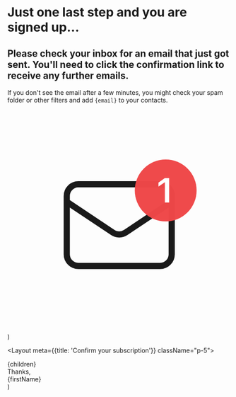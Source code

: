 
<h1 class="uppercase font-medium tracking-wide">
  Just one last step and you are signed up...
</h1>

<h2 class="font-bold text-3xl">
  Please check your inbox for an email that just got sent. You'll need to click
  the confirmation link to receive any further emails.
</h2>

<p class="opacity-80 prose dark:prose-dark prose-lg">
  If you don't see the email after a few minutes, you might check your spam
  folder or other filters and add <code>{email}</code> to your contacts.
</p>


  <svg viewBox="0 0 180 180" fill="none" xmlns="http://www.w3.org/2000/svg">
    <path
      d="M48 74.1429L85.1985 98.9419C88.3656 101.053 92.4915 101.053 95.6586 98.9419L132.857 74.1429M57.4286 126H123.429C128.636 126 132.857 121.779 132.857 116.571V69.4286C132.857 64.2213 128.636 60 123.429 60H57.4286C52.2213 60 48 64.2213 48 69.4286V116.571C48 121.779 52.2213 126 57.4286 126Z"
      stroke="currentColor"
      stroke-width="5"
      stroke-linecap="round"
      stroke-linejoin="round"
    />
    <circle opacity="0.98" cx="128" cy="65" r="25" fill="#EF4748" />
    <path
      d="M127.344 74.75H130.803V55.0215H127.316L122.162 58.6445V61.8848L127.262 58.3848H127.344V74.75Z"
      fill="white"
    />
  </svg>
)

  <Layout meta={{title: 'Confirm your subscription'}} className="p-5">
    <div class="max-w-2xl text-center space-y-5 mx-auto py-24">
      <div className="w-24 h-24 mx-auto rounded-full dark:bg-gray-700 bg-gray-200 bg-opacity-50">
        <EmailNotification />
      </div>
      {children}
      <div class="flex flex-col pt-6 text-lg">
        Thanks,
        <br />
        {firstName}
      </div>
    </div>
  </Layout>
)
